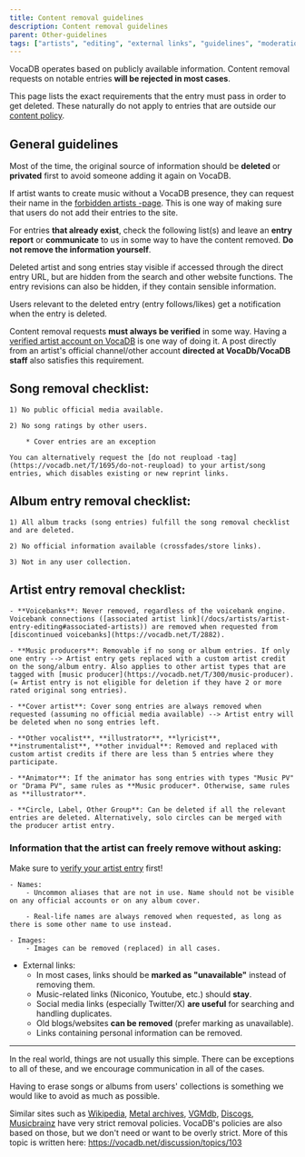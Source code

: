 ---
title: Content removal guidelines
description: Content removal guidelines
parent: Other-guidelines
tags: ["artists", "editing", "external links", "guidelines", "moderation", "songs", "tos", "user", "documentation", "vocadb"]
---

VocaDB operates based on publicly available information. Content removal requests on notable entries **will be rejected in most cases**.

This page lists the exact requirements that the entry must pass in order to get deleted. These naturally do not apply to entries that are outside our [content policy](/docs/other-guidelines/content-policy).

## General guidelines

Most of the time, the original source of information should be **deleted** or **privated** first to avoid someone adding it again on VocaDB.

If artist wants to create music without a VocaDB presence, they can request their name in the [forbidden artists -page](/docs/artists/forbidden-artists). This is one way of making sure that users do not add their entries to the site.

For entries **that already exist**, check the following list(s) and leave an **entry report** or **communicate** to us in some way to have the content removed. **Do not remove the information yourself**. 

Deleted artist and song entries stay visible if accessed through the direct entry URL, but are hidden from the search and other website functions. The entry revisions can also be hidden, if they contain sensible information.

Users relevant to the deleted entry (entry follows/likes) get a notification when the entry is deleted.

Content removal requests **must always be verified** in some way. Having a [verified artist account on VocaDB](/docs/artists/artist-verification) is one way of doing it. A post directly from an artist's official channel/other account **directed at VocaDb/VocaDB staff** also satisfies this requirement.

## Song removal checklist:

    1) No public official media available.

    2) No song ratings by other users.

        * Cover entries are an exception

    You can alternatively request the [do not reupload -tag](https://vocadb.net/T/1695/do-not-reupload) to your artist/song entries, which disables existing or new reprint links.
    
## Album entry removal checklist:

    1) All album tracks (song entries) fulfill the song removal checklist and are deleted.
    
    2) No official information available (crossfades/store links).

    3) Not in any user collection.

## Artist entry removal checklist:

    - **Voicebanks**: Never removed, regardless of the voicebank engine. Voicebank connections ([associated artist link](/docs/artists/artist-entry-editing#associated-artists)) are removed when requested from [discontinued voicebanks](https://vocadb.net/T/2882).

    - **Music producers**: Removable if no song or album entries. If only one entry --> Artist entry gets replaced with a custom artist credit on the song/album entry. Also applies to other artist types that are tagged with [music producer](https://vocadb.net/T/300/music-producer). (= Artist entry is not eligible for deletion if they have 2 or more rated original song entries).

    - **Cover artist**: Cover song entries are always removed when requested (assuming no official media available) --> Artist entry will be deleted when no song entries left.

    - **Other vocalist**, **illustrator**, **lyricist**, **instrumentalist**, **other invidual**: Removed and replaced with custom artist credits if there are less than 5 entries where they participate.
    
    - **Animator**: If the animator has song entries with types "Music PV" or "Drama PV", same rules as **Music producer*. Otherwise, same rules as **illustrator**.

    - **Circle, Label, Other Group**: Can be deleted if all the relevant entries are deleted. Alternatively, solo circles can be merged with the producer artist entry.

### Information that the **artist** can freely remove without asking:

Make sure to [verify your artist entry](/docs/artists/artist-verification) first!

    - Names:
        - Uncommon aliases that are not in use. Name should not be visible on any official accounts or on any album cover.

        - Real-life names are always removed when requested, as long as there is some other name to use instead.

    - Images:
        - Images can be removed (replaced) in all cases.

   - External links:
        - In most cases, links should be **marked as "unavailable"** instead of removing them.
        - Music-related links (Niconico, Youtube, etc.) should **stay**.
        - Social media links (especially Twitter/X) **are useful** for searching and handling duplicates.
        - Old blogs/websites **can be removed** (prefer marking as unavailable).
        - Links containing personal information can be removed.

----

In the real world, things are not usually this simple. There can be exceptions to all of these, and we encourage communication in all of the cases.

Having to erase songs or albums from users' collections is something we would like to avoid as much as possible.

Similar sites such as [Wikipedia](https://www.wikipedia.org/), [Metal archives](https://www.metal-archives.com/), [VGMdb](https://vgmdb.net/), [Discogs](https://www.discogs.com/), [Musicbrainz](https://musicbrainz.org/) have very strict removal policies. VocaDB's policies are also based on those, but we don't need or want to be overly strict. More of this topic is written here: https://vocadb.net/discussion/topics/103 